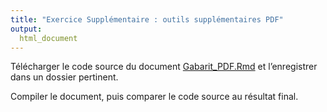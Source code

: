 ```yaml
---
title: "Exercice Supplémentaire : outils supplémentaires PDF"
output:
  html_document
---
```


Télécharger le code source du document
<a href="https://rawgit.com/LCULaval/OTC/gh-pages/Gabarit_PDF.Rmd" download>Gabarit_PDF.Rmd</a>
et l'enregistrer dans un dossier pertinent.

Compiler le document, puis comparer le code source au résultat final.